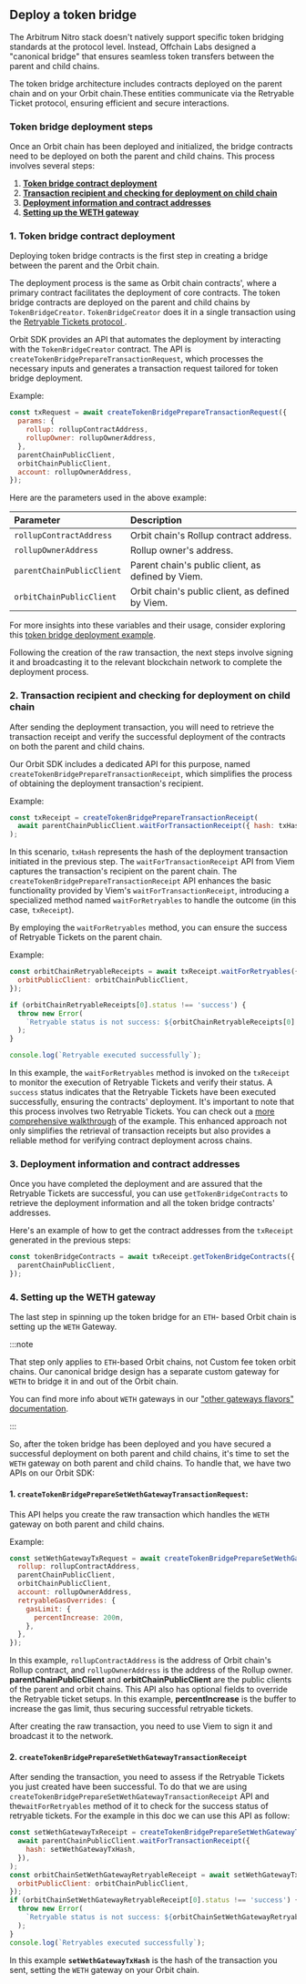 ## Deploy a token bridge

The <a data-quicklook-from='arbitrum-nitro'>Arbitrum Nitro stack</a> doesn't natively support specific token bridging standards at the protocol level. Instead, Offchain Labs designed a "canonical bridge" that ensures seamless token transfers between the parent and child chains.

The token bridge architecture includes contracts deployed on the <a data-quicklook-from='parent-chain'>parent chain</a> and on your Orbit chain.These entities communicate via the <a data-quicklook-from='retryable-ticket'>Retryable Ticket </a> protocol, ensuring efficient and secure interactions.

### Token bridge deployment steps

Once an Orbit chain has been deployed and initialized, the bridge contracts need to be deployed on both the parent and child chains. This process involves several steps:

1. **[Token bridge contract deployment](#2-token-bridge-contract-deployment)**
2. **[Transaction recipient and checking for deployment on child chain](#3-transaction-recipient-and-checking-for-deployment-on-child-chain)**
3. **[Deployment information and contract addresses](#4-deployment-information-and-contract-addresses)**
4. **[Setting up the WETH gateway](#5-setting-up-the-weth-gateway)**

### 1. Token bridge contract deployment

Deploying token bridge contracts is the first step in creating a bridge between the parent and the Orbit chain.

The deployment process is the same as Orbit chain contracts', where a primary contract facilitates the deployment of core contracts. The token bridge contracts are deployed on the parent and child chains by `TokenBridgeCreator`. `TokenBridgeCreator` does it in a single transaction using the [ Retryable Tickets protocol ](/arbos/l1-to-l2-messaging#retryable-ticketsO).

Orbit SDK provides an API that automates the deployment by interacting with the `TokenBridgeCreator` contract. The API is `createTokenBridgePrepareTransactionRequest`, which processes the necessary inputs and generates a transaction request tailored for token bridge deployment.

Example:

```js
const txRequest = await createTokenBridgePrepareTransactionRequest({
  params: {
    rollup: rollupContractAddress,
    rollupOwner: rollupOwnerAddress,
  },
  parentChainPublicClient,
  orbitChainPublicClient,
  account: rollupOwnerAddress,
});
```

Here are the parameters used in the above example:

| Parameter                 | Description                                       |
| :------------------------ | :------------------------------------------------ |
| `rollupContractAddress`   | Orbit chain's Rollup contract address.            |
| `rollupOwnerAddress`      | Rollup owner's address.                           |
| `parentChainPublicClient` | Parent chain's public client, as defined by Viem. |
| `orbitChainPublicClient`  | Orbit chain's public client, as defined by Viem.  |

For more insights into these variables and their usage, consider exploring this [token bridge deployment example](https://github.com/OffchainLabs/arbitrum-orbit-sdk/blob/main/examples/create-token-bridge-eth/index.ts).

Following the creation of the raw transaction, the next steps involve signing it and broadcasting it to the relevant blockchain network to complete the deployment process.

### 2. Transaction recipient and checking for deployment on child chain

After sending the deployment transaction, you will need to retrieve the transaction receipt and verify the successful deployment of the contracts on both the parent and child chains.

Our Orbit SDK includes a dedicated API for this purpose, named `createTokenBridgePrepareTransactionReceipt`, which simplifies the process of obtaining the deployment transaction's recipient.

Example:

```js
const txReceipt = createTokenBridgePrepareTransactionReceipt(
  await parentChainPublicClient.waitForTransactionReceipt({ hash: txHash }),
);
```

In this scenario, `txHash` represents the hash of the deployment transaction initiated in the previous step. The `waitForTransactionReceipt` API from Viem captures the transaction's recipient on the parent chain. The `createTokenBridgePrepareTransactionReceipt` API enhances the basic functionality provided by Viem's `waitForTransactionReceipt`, introducing a specialized method named `waitForRetryables` to handle the outcome (in this case, `txReceipt`).

By employing the `waitForRetryables` method, you can ensure the success of Retryable Tickets on the parent chain.

Example:

```js
const orbitChainRetryableReceipts = await txReceipt.waitForRetryables({
  orbitPublicClient: orbitChainPublicClient,
});

if (orbitChainRetryableReceipts[0].status !== 'success') {
  throw new Error(
    `Retryable status is not success: ${orbitChainRetryableReceipts[0].status}. Aborting...`,
  );
}

console.log(`Retryable executed successfully`);
```

In this example, the `waitForRetryables` method is invoked on the `txReceipt` to monitor the execution of Retryable Tickets and verify their status. A `success` status indicates that the Retryable Tickets have been executed successfully, ensuring the contracts' deployment. It's important to note that this process involves two Retryable Tickets. You can check out a [more comprehensive walkthrough](https://github.com/OffchainLabs/arbitrum-orbit-sdk/blob/1e39d21eef57d204bfa609c4c29284528ddf05ac/examples/create-token-bridge-eth/index.ts#L78-L104) of the example. This enhanced approach not only simplifies the retrieval of transaction receipts but also provides a reliable method for verifying contract deployment across chains.

### 3. Deployment information and contract addresses

Once you have completed the deployment and are assured that the Retryable Tickets are successful, you can use `getTokenBridgeContracts` to retrieve the deployment information and all the token bridge contracts' addresses.

Here's an example of how to get the contract addresses from the `txReceipt` generated in the previous steps:

```js
const tokenBridgeContracts = await txReceipt.getTokenBridgeContracts({
  parentChainPublicClient,
});
```

### 4. Setting up the WETH gateway

The last step in spinning up the token bridge for an `ETH`- based Orbit chain is setting up the `WETH` Gateway.

:::note

That step only applies to `ETH`-based Orbit chains, not Custom fee token orbit chains. Our canonical bridge design has a separate custom gateway for `WETH` to bridge it in and out of the Orbit chain.

You can find more info about `WETH` gateways in our ["other gateways flavors" documentation](https://docs.arbitrum.io/for-devs/concepts/token-bridge/token-bridge-erc20#other-flavors-of-gateways).

:::

So, after the token bridge has been deployed and you have secured a successful deployment on both parent and child chains, it's time to set the `WETH` gateway on both parent and child chains. To handle that, we have two APIs on our Orbit SDK:

#### 1. `createTokenBridgePrepareSetWethGatewayTransactionRequest`:

This API helps you create the raw transaction which handles the `WETH` gateway on both parent and child chains.

Example:

```js
const setWethGatewayTxRequest = await createTokenBridgePrepareSetWethGatewayTransactionRequest({
  rollup: rollupContractAddress,
  parentChainPublicClient,
  orbitChainPublicClient,
  account: rollupOwnerAddress,
  retryableGasOverrides: {
    gasLimit: {
      percentIncrease: 200n,
    },
  },
});
```

In this example, `rollupContractAddress` is the address of Orbit chain's Rollup contract, and `rollupOwnerAddress` is the address of the Rollup owner. **parentChainPublicClient** and **orbitChainPublicClient** are the public clients of the parent and orbit chains. This API also has optional fields to override the Retryable ticket setups. In this example, **percentIncrease** is the buffer to increase the gas limit, thus securing successful retryable tickets.

After creating the raw transaction, you need to use Viem to sign it and broadcast it to the network.

#### 2. `createTokenBridgePrepareSetWethGatewayTransactionReceipt`

After sending the transaction, you need to assess if the Retryable Tickets you just created have been successful. To do that we are using `createTokenBridgePrepareSetWethGatewayTransactionReceipt` API and the`waitForRetryables` method of it to check for the success status of retryable tickets. For the example in this doc we can use this API as follow:

```js
const setWethGatewayTxReceipt = createTokenBridgePrepareSetWethGatewayTransactionReceipt(
  await parentChainPublicClient.waitForTransactionReceipt({
    hash: setWethGatewayTxHash,
  }),
);
const orbitChainSetWethGatewayRetryableReceipt = await setWethGatewayTxReceipt.waitForRetryables({
  orbitPublicClient: orbitChainPublicClient,
});
if (orbitChainSetWethGatewayRetryableReceipt[0].status !== 'success') {
  throw new Error(
    `Retryable status is not success: ${orbitChainSetWethGatewayRetryableReceipt[0].status}. Aborting...`,
  );
}
console.log(`Retryables executed successfully`);
```

In this example **`setWethGatewayTxHash`** is the hash of the transaction you sent, setting the `WETH` gateway on your Orbit chain.
